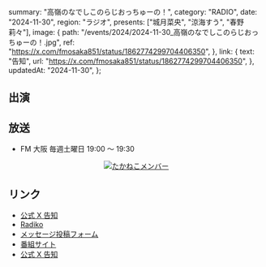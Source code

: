   summary: "高嶺のなでしこのらじおっちゅーの！",
  category: "RADIO",
  date: "2024-11-30",
  region: "ラジオ",
  presents: ["城月菜央", "涼海すう", "春野莉々"],
  image: {
    path: "/events/2024/2024-11-30_高嶺のなでしこのらじおっちゅーの！.jpg",
    ref: "https://x.com/fmosaka851/status/1862774299704406350",
  },
  link: {
    text: "告知",
    url: "https://x.com/fmosaka851/status/1862774299704406350",
  },
  updatedAt: "2024-11-30",
};

## 出演

## 放送

- FM 大阪 毎週土曜日 19:00 〜 19:30

<p align="center">
  <a href="/events/2024/2024-11-30_高嶺のなでしこのらじおっちゅーの！_2.jpg">
    <img
      src="/events/2024/2024-11-30_高嶺のなでしこのらじおっちゅーの！_2.jpg"
      alt="たかねこメンバー"
    />
  </a>
</p>

## リンク

- [公式 X 告知](https://x.com/takanenofficial/status/1862791178057363924)
- [Radiko](https://radiko.jp/share/?sid=FMO&t=20241005190000)
- [メッセージ投稿フォーム](https://fmosaka.futureartist.net/enquete/354047)
- [番組サイト](https://www.fmosaka.net/_ct/17722199)
- [公式 X 告知](https://x.com/takanenofficial/status/1836979149044600863)
